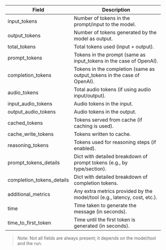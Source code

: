 | Field | Description |
|-------------------------|-----------------------------------------------------------------------------|
| input_tokens | Number of tokens in the prompt/input to the model. |
| output_tokens | Number of tokens generated by the model as output. |
| total_tokens | Total tokens used (input + output). |
| prompt_tokens | Tokens in the prompt (same as input_tokens in the case of OpenAI). |
| completion_tokens | Tokens in the completion  (same as output_tokens in the case of OpenAI). |
| audio_tokens | Total audio tokens (if using audio input/output). |
| input_audio_tokens | Audio tokens in the input. |
| output_audio_tokens | Audio tokens in the output. |
| cached_tokens | Tokens served from cache (if caching is used). |
| cache_write_tokens | Tokens written to cache. |
| reasoning_tokens | Tokens used for reasoning steps (if enabled). |
| prompt_tokens_details | Dict with detailed breakdown of prompt tokens (e.g., by type/section). |
| completion_tokens_details | Dict with detailed breakdown of completion tokens. |
| additional_metrics | Any extra metrics provided by the model/tool (e.g., latency, cost, etc.). |
| time | Time taken to generate the message (in seconds). |
| time_to_first_token | Time until the first token is generated (in seconds). |
> Note: Not all fields are always present; it depends on the model/tool and the run.